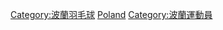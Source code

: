 {{Commonscat|Badminton players from Poland}}

[[Category:波蘭羽毛球|Category:波蘭羽毛球]]
[[Category:各國羽毛球運動員|Poland]]
[[Category:波蘭運動員|Category:波蘭運動員]]